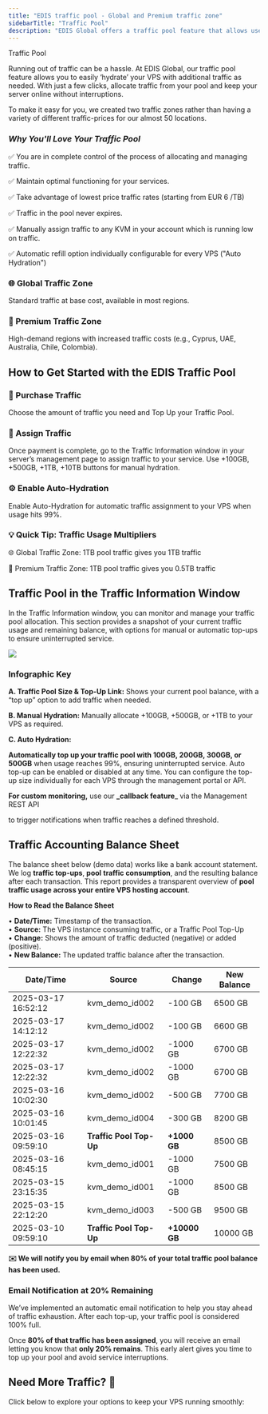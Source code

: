 ```yaml
---
title: "EDIS traffic pool - Global and Premium traffic zone"
sidebarTitle: "Traffic Pool"
description: "EDIS Global offers a traffic pool feature that allows users to manage and allocate traffic to their VPS plans. The service features two traffic zones – the standard Global Traffic Zone and a Premium Traffic Zone"
---
```



Traffic Pool

Running out of traffic can be a hassle. At EDIS Global, our traffic pool feature allows you to easily ‘hydrate’ your VPS with additional traffic as needed. With just a few clicks, allocate traffic from your pool and keep your server online without interruptions.

To make it easy for you, we created two traffic zones rather than having a variety of different traffic-prices for our almost 50 locations.

<CtaButton label="Top-up Traffic Pool" link="https://manage.edisglobal.com/cart.php?gid=214" />

### *Why You'll Love Your Traffic Pool*

✅ You are in complete control of the process of allocating and managing traffic.

✅ Maintain optimal functioning for your services.

✅ Take advantage of lowest price traffic rates (starting from EUR 6 /TB)

✅ Traffic in the pool never expires.

✅ Manually assign traffic to any KVM in your account which is running low on traffic.

✅ Automatic refill option individually configurable for every VPS ("Auto Hydration")

### 

### 🌐 Global Traffic Zone

Standard traffic at base cost, available in most regions.

### 💎 Premium Traffic Zone

High-demand regions with increased traffic costs (e.g., Cyprus, UAE, Australia, Chile, Colombia).

## **How to Get Started with the EDIS Traffic Pool**

### 🛒 Purchase Traffic

Choose the amount of traffic you need and Top Up your Traffic Pool.

### 📌 Assign Traffic

Once payment is complete, go to the Traffic Information window in your server’s management page to assign traffic to your service. Use +100GB, +500GB, +1TB, +10TB buttons for manual hydration.

### ⚙️ Enable Auto-Hydration

Enable Auto-Hydration for automatic traffic assignment to your VPS when usage hits 99%.

### 💡 Quick Tip: Traffic Usage Multipliers

🌐 Global Traffic Zone: 1TB pool traffic gives you 1TB traffic

💎 Premium Traffic Zone: 1TB pool traffic gives you 0.5TB traffic



<CtaButton label="Top-up Traffic Pool" link="https://manage.edisglobal.com/cart.php?gid=214" />



## Traffic Pool in the Traffic Information Window

In the Traffic Information window, you can monitor and manage your traffic pool allocation. This section provides a snapshot of your current traffic usage and remaining balance, with options for manual or automatic top-ups to ensure uninterrupted service.

![](/assets/_incGduwnwlN1t_FCJzrC_traffic-pool-edis-global-manual-auto-hydration.png)

### Infographic Key

**A. Traffic Pool Size & Top-Up Link:**
Shows your current pool balance, with a “top up” option to add traffic when needed.

**B. Manual Hydration:**
Manually allocate +100GB, +500GB, or +1TB to your VPS as required.

**C. Auto Hydration:**

**Automatically top up your traffic pool with 100GB, 200GB, 300GB, or 500GB** when usage reaches 99%, ensuring uninterrupted service. Auto top-up can be enabled or disabled at any time. You can configure the top-up size individually for each VPS through the management portal or API. 



**For custom monitoring,** use our **_callback feature**_ via the Management REST API 
<CtaButton label="Callback via API" link="https://docs.edisglobal.com/management-api-reference/hooks/example-callback-triggered" />

to trigger notifications when traffic reaches a defined threshold.

## Traffic Accounting Balance Sheet

The balance sheet below (demo data) works like a bank account statement. We log **traffic top-ups**, **pool** **traffic consumption**, and the resulting balance after each transaction. This report provides a transparent overview of **pool** **traffic usage across your entire VPS hosting account**.

**How to Read the Balance Sheet**

• **Date/Time:** Timestamp of the transaction.\
• **Source:** The VPS instance consuming traffic, or a Traffic Pool Top-Up\
• **Change:** Shows the amount of traffic deducted (negative) or added (positive).\
• **New Balance:** The updated traffic balance after the transaction.

| Date/Time           | Source              | Change    | New Balance |
| ------------------- | ------------------- | --------- | ----------- |
| 2025-03-17 16:52:12 | kvm_demo_id002      | \-100 GB  | 6500 GB     |
| 2025-03-17 14:12:12 | kvm_demo_id002      | \-100 GB  | 6600 GB     |
| 2025-03-17 12:22:32 | kvm_demo_id002      | \-1000 GB | 6700 GB     |
| 2025-03-17 12:22:32 | kvm_demo_id002      | \-1000 GB | 6700 GB     |
| 2025-03-16 10:02:30 | kvm_demo_id002      | \-500 GB  | 7700 GB     |
| 2025-03-16 10:01:45 | kvm_demo_id004      | \-300 GB  | 8200 GB     |
| 2025-03-16 09:59:10 | **Traffic Pool Top-Up** | **+1000 GB** | 8500 GB     |
| 2025-03-16 08:45:15 | kvm_demo_id001      | \-1000 GB | 7500 GB     |
| 2025-03-15 23:15:35 | kvm_demo_id001      | \-1000 GB | 8500 GB     |
| 2025-03-15 22:12:20 | kvm_demo_id003      | \-500 GB  | 9500 GB     |
| 2025-03-10 09:59:10 | **Traffic Pool Top-Up** | **+10000 GB** | 10000 GB    |

**:envelope: ​We will notify you by email when 80% of your total traffic pool balance has been used.** 

<CtaButton label="Top-up Traffic Pool" link="https://manage.edisglobal.com/cart.php?gid=214" />



### **Email Notification at 20% Remaining**

We’ve implemented an automatic email notification to help you stay ahead of traffic exhaustion. After each top-up, your traffic pool is considered 100% full.

Once **80% of that traffic has been assigned**, you will receive an email letting you know that **only 20% remains**.
This early alert gives you time to top up your pool and avoid service interruptions.



## Need More Traffic? 🚀

Click below to explore your options to keep your VPS running smoothly:

<CtaButton label="Exceeding Monthly Traffic Limit" link="./exceeding-monthly-traffic-limit-edis-global" />

